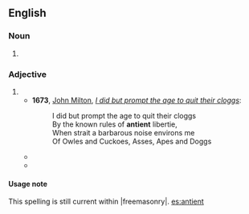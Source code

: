 ==English==

===Noun===
{{en-noun}}

# {{obsolete spelling of|ancient|lang=en}}

===Adjective===
{{en-adj|er|more}}

# {{obsolete spelling of|ancient|lang=en}}
#* '''1673''', [[w:John Milton|John Milton]], ''[[s:I did but prompt the age to quit their cloggs|I did but prompt the age to quit their cloggs]]'':
#*: I did but prompt the age to quit their cloggs
#*: By the known rules of '''antient''' libertie,
#*: When strait a barbarous noise environs me
#*: Of Owles and Cuckoes, Asses, Apes and Doggs
#* {{quote-book
 | author  = Dawes, Manasseh & Jones, Sir William
 | title   = [[s:England's Alarm!|England's Alarm!]]
 | year    = 1785
 | page    = 10
 | passage = The trial by jury, your Lordship knows, is so '''antient''' a privilege belonging to mankind, that its origin cannot properly be traced.
}}
#*{{quote-journal
    | year = 1906
    | journal =  The Athenaeum
    | url =  http://books.google.ie/books?ei=2jnRUc-AIeGK7Ab5zoGYCw&id=RCM5AQAAIAAJ&dq=Antient+Concert+Rooms&q=%22Antient+Concert+Rooms%22
    | page = 745
    | passage = The choral and orchestral concerts at the '''Antient''' Concert Rooms were of more than usual interest.
}}

====Usage note====
This spelling is still current within |freemasonry|.
[[es:antient]]